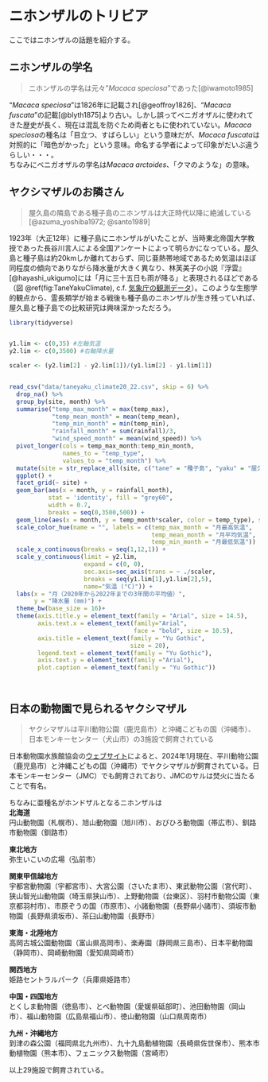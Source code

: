 # ニホンザルのトリビア
ここではニホンザルの話題を紹介する。

## ニホンザルの学名
>ニホンザルの学名は元々"*Macaca speciosa*"であった[@iwamoto1985]

"*Macaca speciosa*"は1826年に記載され[@geoffroy1826]、"*Macaca fuscata*"の記載[@blyth1875]より古い。しかし誤ってベニガオザルに使われてきた歴史が長く、現在は混乱を防ぐため両者ともに使われていない。*Macaca speciosa*の種名は「目立つ、すばらしい」という意味だが、*Macaca fuscata*は対照的に「暗色がかった」という意味。命名する学者によって印象がだいぶ違うらしい・・・。<br>
ちなみにベニガオザルの学名は*Macaca arctoides*、「クマのような」の意味。


## ヤクシマザルのお隣さん
>屋久島の隣島である種子島のニホンザルは大正時代以降に絶滅している[@azuma_yoshiba1972; @santo1989]

1923年（大正12年）に種子島にニホンザルがいたことが、当時東北帝国大学教授であった長谷川言人による全国アンケートによって明らかになっている。屋久島と種子島は約20kmしか離れておらず、同じ亜熱帯地域であるため気温はほぼ同程度の傾向でありながら降水量が大きく異なり、林芙美子の小説『浮雲』[@hayashi_ukigumo]には「月に三十五日も雨が降る」と表現されるほどである（図 \@ref(fig:TaneYakuClimate), c.f. [気象庁の観測データ](https://www.data.jma.go.jp/gmd/risk/obsdl/)）。このような生態学的観点から、霊長類学が始まる戦後も種子島のニホンザルが生き残っていれば、屋久島と種子島での比較研究は興味深かっただろう。

```r
library(tidyverse)


y1.lim <- c(0,35) #左軸気温
y2.lim <- c(0,3500) #右軸降水量

scaler <- (y2.lim[2] - y2.lim[1])/(y1.lim[2] - y1.lim[1])


read_csv("data/taneyaku_climate20_22.csv", skip = 6) %>% 
  drop_na() %>% 
  group_by(site, month) %>% 
  summarise("temp_max_month" = max(temp_max),
            "temp_mean_month" = mean(temp_mean),
            "temp_min_month" = min(temp_min),
            "rainfall_month" = sum(rainfall)/3,
            "wind_speed_month" = mean(wind_speed)) %>%
  pivot_longer(cols = temp_max_month:temp_min_month, 
               names_to = "temp_type", 
               values_to = "temp_month") %>% 
  mutate(site = str_replace_all(site, c("tane" = "種子島", "yaku" = "屋久島"))) %>% 
  ggplot() +
  facet_grid(~ site) +
  geom_bar(aes(x = month, y = rainfall_month), 
           stat = 'identity', fill = "grey60", 
           width = 0.7,
           breaks = seq(0,3500,500)) +
  geom_line(aes(x = month, y = temp_month*scaler, color = temp_type), size = 1) +
  scale_color_hue(name = "", labels = c(temp_max_month = "月最高気温", 
                                        temp_mean_month = "月平均気温", 
                                        temp_min_month = "月最低気温")) + 
  scale_x_continuous(breaks = seq(1,12,1)) +
  scale_y_continuous(limit = y2.lim, 
                     expand = c(0, 0), 
                     sec.axis=sec_axis(trans = ~ ./scaler, 
                     breaks = seq(y1.lim[1],y1.lim[2],5), 
                     name="気温 (°C)")) +
  labs(x = "月（2020年から2022年までの3年間の平均値）",
       y = "降水量 (mm)") +
  theme_bw(base_size = 16)+
  theme(axis.title.y = element_text(family = "Arial", size = 14.5),
        axis.text.x = element_text(family="Arial",
                                   face = "bold", size = 10.5),
        axis.title = element_text(family = "Yu Gothic",
                                  size = 20),
        legend.text = element_text(family = "Yu Gothic"),
        axis.text.y = element_text(family ="Arial"),
        plot.caption = element_text(family = "Yu Gothic")) 




```

## 日本の動物園で見られるヤクシマザル
>ヤクシマザルは平川動物公園（鹿児島市）と沖縄こどもの国（沖縄市）、日本モンキーセンター（犬山市）の3施設で飼育されている

日本動物園水族館協会の[ウェブサイト](https://www.jaza.jp/animal/search?_method=true&page=45)によると、2024年1月現在、平川動物公園（鹿児島市）と沖縄こどもの国（沖縄市）でヤクシマザルが飼育されている。日本モンキーセンター（JMC）でも飼育されており、JMCのサルは焚火に当たることで有名。

ちなみに亜種名がホンドザルとなるニホンザルは <br>
**北海道**<br>
円山動物園（札幌市）、旭山動物園（旭川市）、おびひろ動物園（帯広市）、釧路市動物園（釧路市）

**東北地方**<br>
弥生いこいの広場（弘前市）

**関東甲信越地方**<br>
宇都宮動物園（宇都宮市）、大宮公園（さいたま市）、東武動物公園（宮代町）、狭山智光山動物園（埼玉県狭山市）、上野動物園（台東区）、羽村市動物公園（東京都羽村市）、市原ぞうの国（市原市）、小諸動物園（長野県小諸市）、須坂市動物園（長野県須坂市）、茶臼山動物園（長野市）

**東海・北陸地方**<br>
高岡古城公園動物園（富山県高岡市）、楽寿園（静岡県三島市）、日本平動物園（静岡市）、岡崎動物園（愛知県岡崎市）

**関西地方**<br>
姫路セントラルパーク（兵庫県姫路市）

**中国・四国地方**<br>
とくしま動物園（徳島市）、とべ動物園（愛媛県砥部町）、池田動物園（岡山市）、福山動物園（広島県福山市）、徳山動物園（山口県周南市）

**九州・沖縄地方**<br>
到津の森公園（福岡県北九州市）、九十九島動植物園（長崎県佐世保市）、熊本市動植物園（熊本市）、フェニックス動物園（宮崎市）

以上29施設で飼育されている。
